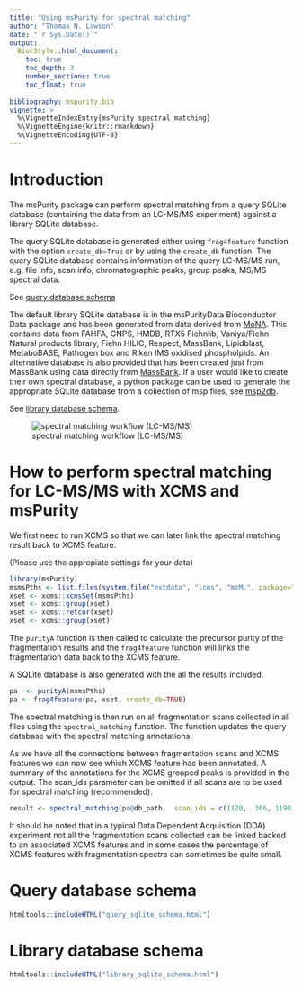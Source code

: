 ```yaml
---
title: "Using msPurity for spectral matching"
author: "Thomas N. Lawson"
date: "`r Sys.Date()`"
output: 
  BiocStyle::html_document:
    toc: true
    toc_depth: 3  
    number_sections: true  
    toc_float: true
    
bibliography: mspurity.bib
vignette: >
  %\VignetteIndexEntry{msPurity spectral matching}
  %\VignetteEngine{knitr::rmarkdown}
  %\VignetteEncoding{UTF-8}
---
```


# Introduction

The msPurity package can perform spectral matching from a query SQLite database (containing the data from an LC-MS/MS experiment) against a library SQLite database.

The query SQLite database is generated either using `frag4feature` function with the option `create_db=True` or by using the `create_db` function. The query SQLite database contains information of the query LC-MS/MS run, e.g. file info, scan info, chromatographic peaks, group peaks, MS/MS spectral data. 

See [query database schema][Query database schema]


The default library SQLite database is in the msPurityData Bioconductor Data package and has been generated from data derived from [MoNA](http://mona.fiehnlab.ucdavis.edu/downloads). This contains data from FAHFA, GNPS, HMDB, RTX5 Fiehnlib, Vaniya/Fiehn Natural products library, Fiehn HILIC, Respect, MassBank, Lipidblast, MetaboBASE, Pathogen box and Riken IMS oxidised phospholpids. An alternative database is also provided that has been created just from MassBank using data directly from [MassBank](https://github.com/MassBank/MassBank-data). If a user would like to create their own spectral database, a python package can be used to generate the appropriate SQLite database from a collection of msp files, see [msp2db](https://msp2db.readthedocs.io/en/latest/).

See [library database schema][Library database schema].

![spectral matching workflow (LC-MS/MS)](spectral-matching-workflow.png)




# How to perform spectral matching for LC-MS/MS with XCMS and msPurity
We first need to run XCMS so that we can later link the spectral matching result back to XCMS feature.

(Please use the appropiate settings for your data)

```r
library(msPurity)
msmsPths <- list.files(system.file("extdata", "lcms", "mzML", package="msPurityData"), full.names = TRUE, pattern = "MSMS")
xset <- xcms::xcmsSet(msmsPths)
xset <- xcms::group(xset)
xset <- xcms::retcor(xset)
xset <- xcms::group(xset)
```

The `purityA` function is then called to calculate the precursor purity of the fragmentation results and the `frag4feature` function will links the 
fragmentation data back to the XCMS feature.

A SQLite database is also generated with the all the results included.

```r
pa  <- purityA(msmsPths)
pa <- frag4feature(pa, xset, create_db=TRUE)
```

The spectral matching is then run on all fragmentation scans collected in all files using the `spectral_matching` function. The function updates the query database with the spectral matching annotations.

As we have all the connections between fragmentation scans and XCMS features we can now see which XCMS feature has been annotated. A summary of the annotations for the XCMS grouped peaks is provided in the output. The scan_ids parameter can be omitted if all scans are to be used for spectral matching (recommended).

```r
result <- spectral_matching(pa@db_path,  scan_ids = c(1120,  366, 1190, 601,  404,1281, 1323, 1289))
```



It should be noted that in a typical Data Dependent Acquisition (DDA) experiment not all the fragmentation scans collected can be linked backed to an associated XCMS features and in some cases the percentage of XCMS features with fragmentation spectra can sometimes be quite small.


# Query database schema

```r
htmltools::includeHTML("query_sqlite_schema.html")

```

# Library database schema

```r
htmltools::includeHTML("library_sqlite_schema.html")

```
